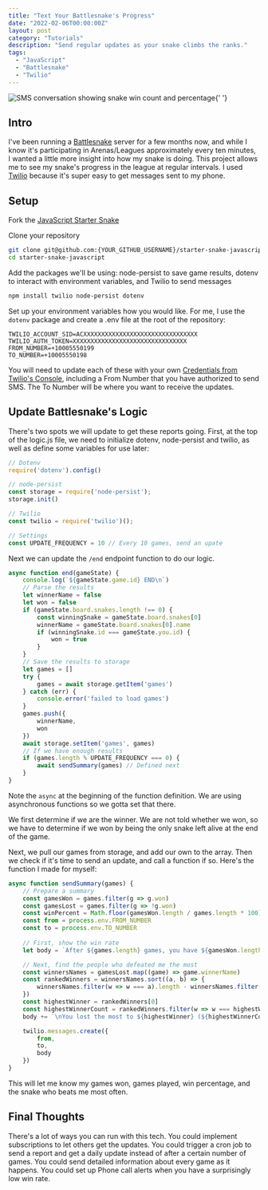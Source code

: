 ---
title: "Text Your Battlesnake's Progress"
date: "2022-02-06T00:00:00Z"
layout: post
category: "Tutorials"
description: "Send regular updates as your snake climbs the ranks."
tags:
  - "JavaScript"
  - "Battlesnake"
  - "Twilio"
---

<Image
  className="header"
  src="/images/battlesnake-reports.png"
  height={250}
  width={250}
  alt="SMS conversation showing snake win count and percentage"
/>{' '}

## Intro

I've been running a [Battlesnake](https://play.battlesnake.com) server for a few months now, and while I know it's participating in Arenas/Leagues approximately every ten minutes, I wanted a little more insight into how my snake is doing. This project allows me to see my snake's progress in the league at regular intervals. I used [Twilio](https://twilio.com) because it's super easy to get messages sent to my phone.

## Setup

Fork the [JavaScript Starter Snake](https://github.com/BattlesnakeOfficial/starter-snake-javascript)

Clone your repository

```bash
git clone git@github.com:{YOUR_GITHUB_USERNAME}/starter-snake-javascript.git
cd starter-snake-javascript
```

Add the packages we'll be using: node-persist to save game results, dotenv to interact with environment variables, and Twilio to send messages
```bash
npm install twilio node-persist dotenv
```

Set up your environment variables how you would like. For me, I use the `dotenv` package and create a .env file at the root of the repository:
```bash:.env
TWILIO_ACCOUNT_SID=ACXXXXXXXXXXXXXXXXXXXXXXXXXXXXXXXX
TWILIO_AUTH_TOKEN=XXXXXXXXXXXXXXXXXXXXXXXXXXXXXXXX
FROM_NUMBER=+10005550199
TO_NUMBER=+10005550198
```

You will need to update each of these with your own [Credentials from Twilio's Console](https://console.twilio.com/), including a From Number that you have authorized to send SMS. The To Number will be where you want to receive the updates.

## Update Battlesnake's Logic

There's two spots we will update to get these reports going. First, at the top of the logic.js file, we need to initialize dotenv, node-persist and twilio, as well as define some variables for use later:

```javascript:logic.js
// Dotenv
require('dotenv').config()

// node-persist
const storage = require('node-persist');
storage.init()

// Twilio
const twilio = require('twilio')();

// Settings
const UPDATE_FREQUENCY = 10 // Every 10 games, send an upate

```

Next we can update the `/end` endpoint function to do our logic.

```js:logic.js
async function end(gameState) {
    console.log(`${gameState.game.id} END\n`)
    // Parse the results
    let winnerName = false
    let won = false
    if (gameState.board.snakes.length !== 0) {
        const winningSnake = gameState.board.snakes[0]
        winnerName = gameState.board.snakes[0].name
        if (winningSnake.id === gameState.you.id) {
            won = true
        }
    }
    // Save the results to storage
    let games = []
    try {
        games = await storage.getItem('games')
    } catch (err) {
        console.error('failed to load games')
    }
    games.push({
        winnerName,
        won
    })
    await storage.setItem('games', games)
    // If we have enough results
    if (games.length % UPDATE_FREQUENCY === 0) {
        await sendSummary(games) // Defined next
    }
}
```

Note the `async` at the beginning of the function definition. We are using asynchronous functions so we gotta set that there.

We first determine if we are the winner. We are not told whether we won, so we have to determine if we won by being the only snake left alive at the end of the game.

Next, we pull our games from storage, and add our own to the array. Then we check if it's time to send an update, and call a function if so. Here's the function I made for myself:


```js:logic.js
async function sendSummary(games) {
    // Prepare a summary
    const gamesWon = games.filter(g => g.won)
    const gamesLost = games.filter(g => !g.won)
    const winPercent = Math.floor(gamesWon.length / games.length * 100)
    const from = process.env.FROM_NUMBER
    const to = process.env.TO_NUMBER
    
    // First, show the win rate
    let body = `After ${games.length} games, you have ${gamesWon.length} wins for rate of ${winPercent}%`

    // Next, find the people who defeated me the most
    const winnersNames = gamesLost.map((game) => game.winnerName)
    const rankedWinners = winnersNames.sort((a, b) => {
        winnersNames.filter(w => w === a).length - winnersNames.filter(w => w === b).length
    })
    const highestWinner = rankedWinners[0]
    const highestWinnerCount = rankedWinners.filter(w => w === highestWinner).length
    body += `\nYou lost the most to ${highestWinner} (${highestWinnerCount} times)`

    twilio.messages.create({
        from,
        to,
        body
    })
}
```

This will let me know my games won, games played, win percentage, and the snake who beats me most often.

## Final Thoughts

There's a lot of ways you can run with this tech. You could implement subscriptions to let others get the updates. You could trigger a cron job to send a report and get a daily update instead of after a certain number of games. You could send detailed information about every game as it happens. You could set up Phone call alerts when you have a surprisingly low win rate.